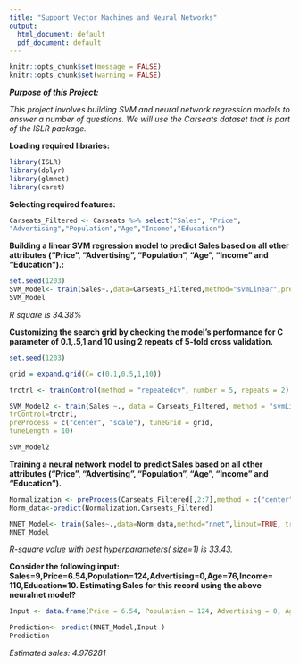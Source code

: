 ---
title: "Support Vector Machines and Neural Networks"
output:
  html_document: default
  pdf_document: default
---

```{r setup, include=FALSE}
knitr::opts_chunk$set(message = FALSE)
knitr::opts_chunk$set(warning = FALSE)
```

***Purpose of this Project:***

*This project involves building SVM and neural network regression models to answer a number of questions. We will use the Carseats dataset that is part of the ISLR package.*

**Loading required libraries:**
```{r}
library(ISLR)
library(dplyr)
library(glmnet)
library(caret)
```

**Selecting required features:**
```{r}
Carseats_Filtered <- Carseats %>% select("Sales", "Price", 
"Advertising","Population","Age","Income","Education")


```


**Building a linear SVM regression model to predict Sales based on all other attributes ("Price", "Advertising", "Population", "Age", "Income" and "Education").:**
```{r}

set.seed(1203)
SVM_Model<- train(Sales~.,data=Carseats_Filtered,method="svmLinear",preProcess=c("center","scale"),tuneLength = 10)
SVM_Model

```
*R square is 34.38%*

**Customizing the search grid by checking the model’s performance for C parameter of 0.1,.5,1 and 10 using 2 repeats of 5-fold cross validation. **

```{r}

set.seed(1203)

grid = expand.grid(C= c(0.1,0.5,1,10))

trctrl <- trainControl(method = "repeatedcv", number = 5, repeats = 2)

SVM_Model2 <- train(Sales ~., data = Carseats_Filtered, method = "svmLinear",
trControl=trctrl,
preProcess = c("center", "scale"), tuneGrid = grid,
tuneLength = 10)

SVM_Model2
```
**Training a neural network model to predict Sales based on all other attributes ("Price", "Advertising", "Population", "Age", "Income" and "Education"). **
```{r}
Normalization <- preProcess(Carseats_Filtered[,2:7],method = c("center","scale"))
Norm_data<-predict(Normalization,Carseats_Filtered)

NNET_Model<- train(Sales~.,data=Norm_data,method="nnet",linout=TRUE, trace = FALSE)
NNET_Model
```
*R-square value with best hyperparameters( size=1) is 33.43.*

**Consider the following input: Sales=9,Price=6.54,Population=124,Advertising=0,Age=76,Income= 110,Education=10. Estimating Sales for this record using the above neuralnet model? **
```{r}
Input <- data.frame(Price = 6.54, Population = 124, Advertising = 0, Age = 76, Income = 110, Education = 10)

Prediction<- predict(NNET_Model,Input )
Prediction
```

*Estimated sales: 4.976281*
